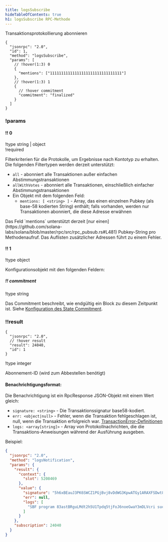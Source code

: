 ```yaml
---
title: logsSubscribe
hideTableOfContents: true
h1: logsSubscribe RPC-Methode
---
```


Transaktionsprotokollierung abonnieren

<APIMethod>

```jsonc !!request
{
  "jsonrpc": "2.0",
  "id": 1,
  "method": "logsSubscribe",
  "params": [
    // !hover(1:3) 0
    {
      "mentions": ["11111111111111111111111111111111"]
    },
    // !hover(1:3) 1
    {
      // !hover commitment
      "commitment": "finalized"
    }
  ]
}
```

### !params

#### !! 0

!type string | object  
!required

Filterkriterien für die Protokolle, um Ergebnisse nach Kontotyp zu erhalten. Die
folgenden Filtertypen werden derzeit unterstützt:

- `all` - abonniert alle Transaktionen außer einfachen Abstimmungstransaktionen
- `allWithVotes` - abonniert alle Transaktionen, einschließlich einfacher
  Abstimmungstransaktionen
- Ein Objekt mit dem folgenden Feld:
  - `mentions: [ <string> ]` - Array, das einen einzelnen Pubkey (als base-58
    kodierten String) enthält; falls vorhanden, werden nur Transaktionen
    abonniert, die diese Adresse erwähnen

<Callout type="warn" title={true}>
  Das Feld `mentions` unterstützt derzeit [nur
  einen](https://github.com/solana-labs/solana/blob/master/rpc/src/rpc_pubsub.rs#L481)
  Pubkey-String pro Methodenaufruf. Das Auflisten zusätzlicher Adressen führt zu
  einem Fehler.
</Callout>

#### !! 1

!type object

Konfigurationsobjekt mit den folgenden Feldern:

##### !! commitment

!type string

Das Commitment beschreibt, wie endgültig ein Block zu diesem Zeitpunkt ist.
Siehe
[Konfiguration des State Commitment](/docs/rpc#configuring-state-commitment).

### !!result

```jsonc !response
{
  "jsonrpc": "2.0",
  // !hover result
  "result": 24040,
  "id": 1
}
```

!type integer

Abonnement-ID (wird zum Abbestellen benötigt)

</APIMethod>

#### Benachrichtigungsformat:

Die Benachrichtigung ist ein RpcResponse JSON-Objekt mit einem Wert gleich:

- `signature: <string>` - Die Transaktionssignatur base58-kodiert.
- `err: <object|null>` - Fehler, wenn die Transaktion fehlgeschlagen ist, null,
  wenn die Transaktion erfolgreich war.
  [TransactionError-Definitionen](https://github.com/solana-labs/solana/blob/c0c60386544ec9a9ec7119229f37386d9f070523/sdk/src/transaction/error.rs#L13)
- `logs: <array[string]>` - Array von Protokollnachrichten, die die
  Transaktions-Anweisungen während der Ausführung ausgeben.

Beispiel:

```json
{
  "jsonrpc": "2.0",
  "method": "logsNotification",
  "params": {
    "result": {
      "context": {
        "slot": 5208469
      },
      "value": {
        "signature": "5h6xBEauJ3PK6SWCZ1PGjBvj8vDdWG3KpwATGy1ARAXFSDwt8GFXM7W5Ncn16wmqokgpiKRLuS83KUxyZyv2sUYv",
        "err": null,
        "logs": [
          "SBF program 83astBRguLMdt2h5U1Tpdq5tjFoJ6noeGwaY3mDLVcri success"
        ]
      }
    },
    "subscription": 24040
  }
}
```
